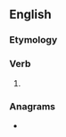 ==English==

===Etymology===
{{suffix|en|engross|est|nocat=1}}

===Verb===
{{head|en|verb form}}

# {{en-archaic second-person singular of|engross|lang=en}}

===Anagrams===
* {{anagrams|en|a=eegnorssst|genostress}}